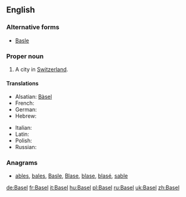 ==English==

===Alternative forms===
* [[Basle]]

===Proper noun===
{{en-proper noun}}

# A city in [[Switzerland]].

====Translations====
{{trans-top|city in Switzerland}}
* Alsatian: [[Bàsel]]
* French: {{t+|fr|Bâle}}
* German: {{t+|de|Basel}}
* Hebrew: {{t|he|באזל|tr=bazel}}
{{trans-mid}}
* Italian: {{t+|it|Basilea|f}}
* Latin: {{t-|la|Basilea|f}}
* Polish: {{t+|pl|Bazylea|f}}
* Russian: {{t|ru|Базель|m|sc=Cyrl|tr=Bázel'|alt=Ба́зель}}
{{trans-bottom}}

===Anagrams===
* [[ables#English|ables]], [[bales#English|bales]], [[Basle#English|Basle]], [[Blase#English|Blase]], [[blase#English|blase]], [[blasé#English|blasé]], [[sable#English|sable]]

[[de:Basel]]
[[fr:Basel]]
[[it:Basel]]
[[hu:Basel]]
[[pl:Basel]]
[[ru:Basel]]
[[uk:Basel]]
[[zh:Basel]]